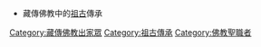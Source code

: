 *藏傳佛教中的[[祖古|祖古]]傳承
[[Category:藏傳佛教出家眾|Category:藏傳佛教出家眾]]
[[Category:祖古傳承|Category:祖古傳承]]
[[Category:佛教聖職者|Category:佛教聖職者]]